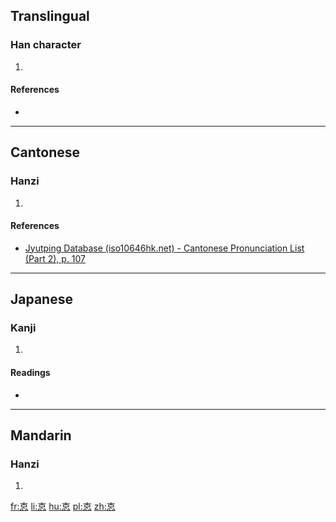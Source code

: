 ==Translingual==

===Han character===
{{Han char|rn=61|rad=心|as=05|sn=9|four=|canj=十口心 (JRP)|ids=⿱[[古]][[心]]}}

# {{defn|Han|sort=心05}}

====References====
* {{Han ref|kx=0380.210|dkj=10453|dj=0708.210|hdz=42279.070|uh=6018|ud=24600}}

----

==Cantonese==

===Hanzi===
{{yue-hanzi|jyut=[[gu3]], [[gwu3]]|y=gu3, gwu3}}

# {{defn|lang=yue|sort=心05}}

====References====
* [http://www.iso10646hk.net/jp/document/download.jsp Jyutping Database (iso10646hk.net) - Cantonese Pronunciation List (Part 2), p. 107]

----

==Japanese==

===Kanji===
{{ja-kanji|grade=|rs=心05}}

# {{defn|lang=ja|sort=心05}}

====Readings====
* {{ja-readings|on=[[こ]] (ko), [[く]] (ku)|kun=[[かため]] (katame), [[かたく]] (kataku)}}

----

==Mandarin==

===Hanzi===
{{cmn-hanzi|pin=[[hù]] ([[hu4]]), [[gù]] ([[gu4]])|wg=hu<sup>4</sup>, ku<sup>4</sup>}}

# {{defn|lang=cmn|sort=心05}}

[[fr:怘]]
[[li:怘]]
[[hu:怘]]
[[pl:怘]]
[[zh:怘]]